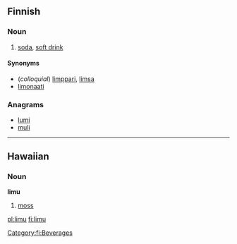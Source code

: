 ==Finnish==

===Noun===
{{fi-noun|limu|type=solu}}

# {{colloquial|lang=fi}} [[soda]], [[soft drink]]

====Synonyms====
* (''colloquial'') [[limppari]], [[limsa]]
* [[limonaati]]

===Anagrams===
* [[lumi]]
* [[muli]]

[[Category:fi:Beverages]]

----

==Hawaiian==

===Noun===
'''limu'''

# [[moss]]

[[pl:limu]]
[[fi:limu]]